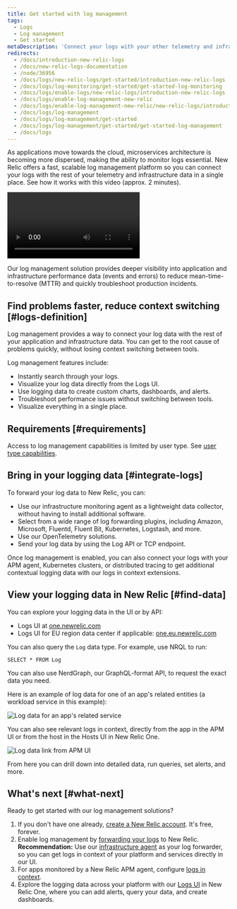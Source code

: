 ```yaml
---
title: Get started with log management
tags:
  - Logs
  - Log management
  - Get started
metaDescription: 'Connect your logs with your other telemetry and infrastructure data with the log management capabilities in New Relic.'
redirects:
  - /docs/introduction-new-relic-logs
  - /docs/new-relic-logs-documentation
  - /node/36956
  - /docs/logs/new-relic-logs/get-started/introduction-new-relic-logs
  - /docs/logs/log-monitoring/get-started/get-started-log-monitoring
  - /docs/logs/enable-logs/new-relic-logs/introduction-new-relic-logs
  - /docs/logs/enable-log-management-new-relic
  - /docs/logs/enable-log-management-new-relic/new-relic-logs/introduction-log-monitoring
  - /docs/logs/log-management
  - /docs/logs/log-management/get-started
  - /docs/logs/log-management/get-started/get-started-log-management
  - /docs/logs
---
```


As applications move towards the cloud, microservices architecture is becoming more dispersed, making the ability to monitor logs essential. New Relic offers a fast, scalable log management platform so you can connect your logs with the rest of your telemetry and infrastructure data in a single place. See how it works with this video (approx. 2 minutes).

<Video
  type="wistia"
  id="3j7spmzlhc"
/>

Our log management solution provides deeper visibility into application and infrastructure performance data (events and errors) to reduce mean-time-to-resolve (MTTR) and quickly troubleshoot production incidents.

## Find problems faster, reduce context switching [#logs-definition]

Log management provides a way to connect your log data with the rest of your application and infrastructure data. You can get to the root cause of problems quickly, without losing context switching between tools.

Log management features include:

* Instantly search through your logs.
* Visualize your log data directly from the Logs UI.
* Use logging data to create custom charts, dashboards, and alerts.
* Troubleshoot performance issues without switching between tools.
* Visualize everything in a single place.

## Requirements [#requirements]

Access to log management capabilities is limited by user type. See [user type capabilities](/docs/accounts/accounts-billing/new-relic-one-user-management/user-type/#user-type-comparison-table).  

## Bring in your logging data [#integrate-logs]

To forward your log data to New Relic, you can:

* Use our infrastructure monitoring agent as a lightweight data collector, without having to install additional software.
* Select from a wide range of log forwarding plugins, including Amazon, Microsoft, Fluentd, Fluent Bit, Kubernetes, Logstash, and more.
* Use our OpenTelemetry solutions.
* Send your log data by using the Log API or TCP endpoint.

Once log management is enabled, you can also connect your logs with your APM agent, Kubernetes clusters, or distributed tracing to get additional contextual logging data with our logs in context extensions.

## View your logging data in New Relic [#find-data]

You can explore your logging data in the UI or by API:

* Logs UI at [one.newrelic.com](https://one.newrelic.com)
* Logs UI for EU region data center if applicable: [one.eu.newrelic.com](https://one.eu.newrelic.com)

You can also query the `Log` data type. For example, use NRQL to run:

```
SELECT * FROM Log
```

You can also use NerdGraph, our GraphQL-format API, to request the exact data you need.

Here is an example of log data for one of an app's related entities (a workload service in this example):

![Log data for an app's related service](./images/demotron-services-logs-123021c.png "Log data for an app's related service")

You can also see relevant logs in context, directly from the app in the APM UI or from the host in the Hosts UI in New Relic One.

![Log data link from APM UI](./images/demotron-logs-123021.png "Log data link from APM UI")

From here you can drill down into detailed data, run queries, set alerts, and more.

## What's next [#what-next]

Ready to get started with our log management solutions?

1. If you don't have one already, [create a New Relic account](https://newrelic.com/signup). It's free, forever.
2. Enable log management by [forwarding your logs](/docs/logs/forward-logs/enable-log-management-new-relic/) to New Relic. **Recommendation:** Use our [infrastructure agent](/docs/logs/forward-logs/forward-your-logs-using-infrastructure-agent/) as your log forwarder, so you can get logs in context of your platform and services directly in our UI.
3. For apps monitored by a New Relic APM agent, configure [logs in context](/docs/logs/logs-context/configure-logs-context-apm-agents/).
4. Explore the logging data across your platform with our [Logs UI](/docs/logs/ui-data/use-logs-ui/) in New Relic One, where you can add alerts, query your data, and create dashboards.

